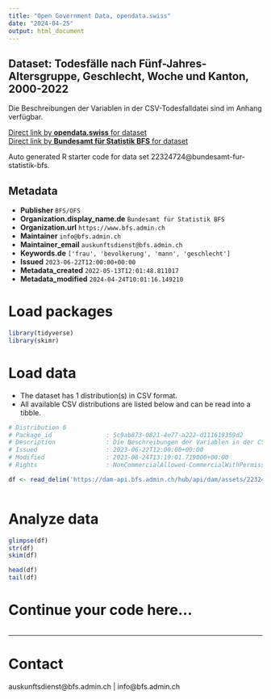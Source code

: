 ```yaml
---
title: "Open Government Data, opendata.swiss"
date: "2024-04-25"
output: html_document
---
```


## Dataset: Todesfälle nach Fünf-Jahres-Altersgruppe, Geschlecht, Woche und Kanton, 2000-2022

Die Beschreibungen der Variablen in der CSV-Todesfalldatei sind im Anhang verfügbar.

[Direct link by **opendata.swiss** for dataset](https://opendata.swiss/de/dataset/todesfalle-nach-funf-jahres-altersgruppe-geschlecht-woche-und-kanton-2000-2021)<br>
[Direct link by **Bundesamt für Statistik BFS** for dataset](https://www.bfs.admin.ch/asset/de/ts-q-01.04.02.01.30-D)

Auto generated R starter code for data set 22324724@bundesamt-fur-statistik-bfs.

## Metadata

- **Publisher** `BFS/OFS`
- **Organization.display_name.de** `Bundesamt für Statistik BFS`
- **Organization.url** `https://www.bfs.admin.ch`
- **Maintainer** `info@bfs.admin.ch`
- **Maintainer_email** `auskunftsdienst@bfs.admin.ch`
- **Keywords.de** `['frau', 'bevolkerung', 'mann', 'geschlecht']`
- **Issued** `2023-06-22T12:00:00+00:00`
- **Metadata_created** `2022-05-13T12:01:48.811017`
- **Metadata_modified** `2024-04-24T10:01:16.149210`


# Load packages

```r

library(tidyverse)
library(skimr)

```

# Load data

-   The dataset has 1 distribution(s) in CSV format.
-   All available CSV distributions are listed below and can be read into a tibble.

```r

# Distribution 0
# Package_id               : 5c9ab873-0821-4e77-a222-d111619359d2
# Description              : Die Beschreibungen der Variablen in der CSV-Todesfalldatei sind im Anhang verfügbar.
# Issued                   : 2023-06-22T12:00:00+00:00
# Modified                 : 2023-08-24T13:19:01.719000+00:00
# Rights                   : NonCommercialAllowed-CommercialWithPermission-ReferenceRequired

df <- read_delim('https://dam-api.bfs.admin.ch/hub/api/dam/assets/22324726/master')



```

# Analyze data

```r

glimpse(df)
str(df)
skim(df)

head(df)
tail(df)

```

# Continue your code here...

```r

```

------------------------------------------------------------------------

# Contact

auskunftsdienst@bfs.admin.ch | info@bfs.admin.ch
